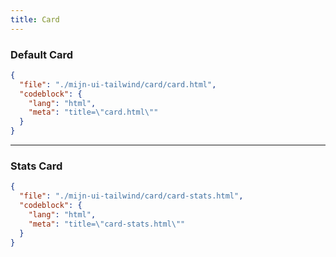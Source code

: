 ```yaml
---
title: Card
---
```


### Default Card

<TWComponentPreview src="/card/card" />

```json doc-gen:file
{
  "file": "./mijn-ui-tailwind/card/card.html",
  "codeblock": {
    "lang": "html",
    "meta": "title=\"card.html\""
  }
}
```

---

### Stats Card

<TWComponentPreview src="/card/card-stats" />

```json doc-gen:file
{
  "file": "./mijn-ui-tailwind/card/card-stats.html",
  "codeblock": {
    "lang": "html",
    "meta": "title=\"card-stats.html\""
  }
}
```
